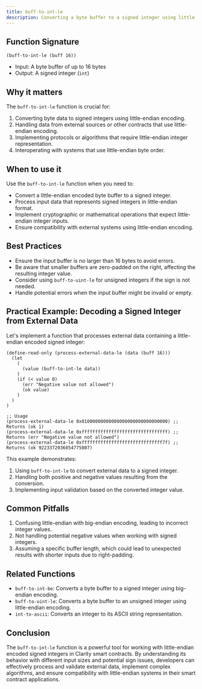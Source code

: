 ```yaml
---
title: buff-to-int-le
description: Converting a byte buffer to a signed integer using little-endian encoding in Clarity smart contracts.
---
```


## Function Signature

```clarity
(buff-to-int-le (buff 16))
```

- Input: A byte buffer of up to 16 bytes
- Output: A signed integer (`int`)

## Why it matters

The `buff-to-int-le` function is crucial for:

1. Converting byte data to signed integers using little-endian encoding.
2. Handling data from external sources or other contracts that use little-endian encoding.
3. Implementing protocols or algorithms that require little-endian integer representation.
4. Interoperating with systems that use little-endian byte order.

## When to use it

Use the `buff-to-int-le` function when you need to:

- Convert a little-endian encoded byte buffer to a signed integer.
- Process input data that represents signed integers in little-endian format.
- Implement cryptographic or mathematical operations that expect little-endian integer inputs.
- Ensure compatibility with external systems using little-endian encoding.

## Best Practices

- Ensure the input buffer is no larger than 16 bytes to avoid errors.
- Be aware that smaller buffers are zero-padded on the right, affecting the resulting integer value.
- Consider using `buff-to-uint-le` for unsigned integers if the sign is not needed.
- Handle potential errors when the input buffer might be invalid or empty.

## Practical Example: Decoding a Signed Integer from External Data

Let's implement a function that processes external data containing a little-endian encoded signed integer:

```clarity
(define-read-only (process-external-data-le (data (buff 16)))
  (let
    (
      (value (buff-to-int-le data))
    )
    (if (< value 0)
      (err "Negative value not allowed")
      (ok value)
    )
  )
)

;; Usage
(process-external-data-le 0x01000000000000000000000000000000) ;; Returns (ok 1)
(process-external-data-le 0xffffffffffffffffffffffffffffffff) ;; Returns (err "Negative value not allowed")
(process-external-data-le 0xffffffffffffffffffffffffffffff7f) ;; Returns (ok 9223372036854775807)
```

This example demonstrates:
1. Using `buff-to-int-le` to convert external data to a signed integer.
2. Handling both positive and negative values resulting from the conversion.
3. Implementing input validation based on the converted integer value.

## Common Pitfalls

1. Confusing little-endian with big-endian encoding, leading to incorrect integer values.
2. Not handling potential negative values when working with signed integers.
3. Assuming a specific buffer length, which could lead to unexpected results with shorter inputs due to right-padding.

## Related Functions

- `buff-to-int-be`: Converts a byte buffer to a signed integer using big-endian encoding.
- `buff-to-uint-le`: Converts a byte buffer to an unsigned integer using little-endian encoding.
- `int-to-ascii`: Converts an integer to its ASCII string representation.

## Conclusion

The `buff-to-int-le` function is a powerful tool for working with little-endian encoded signed integers in Clarity smart contracts. By understanding its behavior with different input sizes and potential sign issues, developers can effectively process and validate external data, implement complex algorithms, and ensure compatibility with little-endian systems in their smart contract applications.
